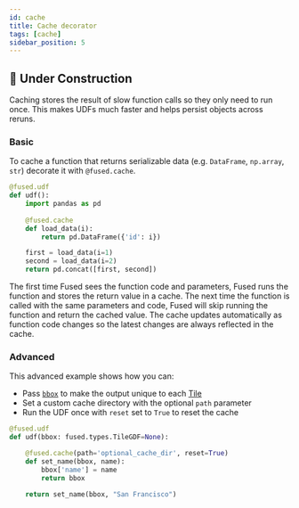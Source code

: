 ```yaml
---
id: cache
title: Cache decorator
tags: [cache]
sidebar_position: 5
---
```



## <Tag color="#D1E550" fontColor="#141414" >🚧 Under Construction</Tag>


Caching stores the result of slow function calls so they only need to run once. This makes UDFs much faster and helps persist objects across reruns. 

### Basic

To cache a function that returns serializable data (e.g. `DataFrame`, `np.array`, `str`) decorate it with `@fused.cache`. 



```python
@fused.udf
def udf():
    import pandas as pd
    
    @fused.cache
    def load_data(i):
        return pd.DataFrame({'id': i})

    first = load_data(i=1)
    second = load_data(i=2)
    return pd.concat([first, second])
```

The first time Fused sees the function code and parameters, Fused runs the function and stores the return value in a cache. The next time the function is called with the same parameters and code, Fused will skip running the function and return the cached value. The cache updates automatically as function code changes so the latest changes are always reflected in the cache.
### Advanced


This advanced example shows how you can:
- Pass [`bbox`](/core-concepts/filetile/#the-bbox-object) to make the output unique to each [Tile](/core-concepts/filetile/#tile)
- Set a custom cache directory with the optional `path` parameter
- Run the UDF once with `reset` set to `True` to reset the cache

```python
@fused.udf
def udf(bbox: fused.types.TileGDF=None):

    @fused.cache(path='optional_cache_dir', reset=True)
    def set_name(bbox, name):
        bbox['name'] = name
        return bbox

    return set_name(bbox, "San Francisco")
```